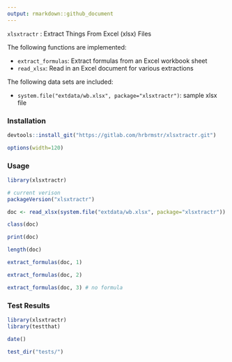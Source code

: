 ```yaml
---
output: rmarkdown::github_document
---
```


`xlsxtractr` : Extract Things From Excel (xlsx) Files

The following functions are implemented:

- `extract_formulas`:	Extract formulas from an Excel workbook sheet
- `read_xlsx`:	Read in an Excel document for various extractions

The following data sets are included:

- `system.file("extdata/wb.xlsx", package="xlsxtractr")`: sample xlsx file

### Installation

```r
devtools::install_git("https://gitlab.com/hrbrmstr/xlsxtractr.git")
```

```r
options(width=120)
```

### Usage

```r
library(xlsxtractr)

# current verison
packageVersion("xlsxtractr")

doc <- read_xlsx(system.file("extdata/wb.xlsx", package="xlsxtractr"))

class(doc)

print(doc)

length(doc)

extract_formulas(doc, 1)

extract_formulas(doc, 2)

extract_formulas(doc, 3) # no formula
```

### Test Results

```r
library(xlsxtractr)
library(testthat)

date()

test_dir("tests/")
```

